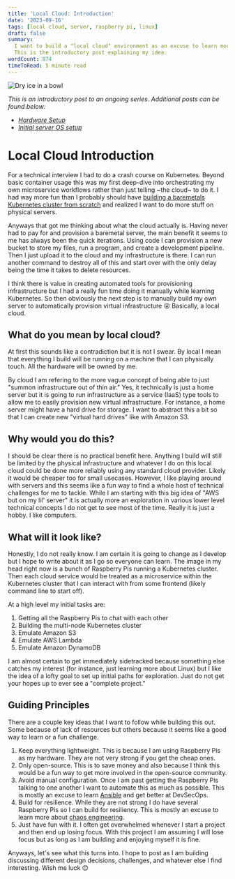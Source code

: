 ```yaml
---
title: 'Local Cloud: Introduction'
date: '2023-09-16'
tags: [local cloud, server, raspberry pi, linux]
draft: false
summary:
  I want to build a "local cloud" environment as an excuse to learn more about distributed computing and DevSecOps.
  This is the introductory post explaining my idea.
wordCount: 874
timeToRead: 5 minute read
---
```


<img
  className="inline"
  src="https://external-content.duckduckgo.com/iu/?u=https%3A%2F%2Fupload.wikimedia.org%2Fwikipedia%2Fcommons%2F6%2F6f%2FDry_Ice_Sublimation_1.jpg&f=1&nofb=1&ipt=6aa8ff0dd10f7f5fe1c5e7b4ffe46dbe0a4da02b8cd716eaee37d7b0cc4373cd&ipo=images"
  alt="Dry ice in a bowl"
/>

_This is an introductory post to an ongoing series. Additional posts can be found below:_

- _[Hardware Setup](/blog/LocalCloudHardwareSetup)_
- _[Initial server OS setup](/blog/LocalCloudServerSetup)_

# Local Cloud Introduction

For a technical interview I had to do a crash course on Kubernetes. Beyond basic container usage this was my first deep-dive
into orchestrating my own microservice workflows rather than just telling \~the cloud\~ to do it. I had way more fun than I probably should have
[building a baremetals Kubernetes cluster from scratch](https://medium.com/@DrewViles/kubernetes-the-hard-way-on-bare-metal-vms-v1-23-2168f5fe70af) and
realized I want to do more stuff on physical servers.

Anyways that got me thinking about what the cloud actually is. Having never had to pay for and provision a baremetal server, the main benefit
it seems to me has always been the quick iterations. Using code I can provision a new bucket to store my files, run a program, and create a
development pipeline. Then I just upload it to the cloud and my infrastructure is there. I can run another command to destroy all of this and start
over with the only delay being the time it takes to delete resources.

I think there is value in creating automated tools for provisioning infrastructure but I had a really fun time doing it manually while learning
Kubernetes. So then obviously the next step is to manually build my own server to automatically provision virtual infrastructure 😜 Basically, a
local cloud.

## What do you mean by local cloud?

At first this sounds like a contradiction but it is not I swear. By local I mean that everything I build will be running on a machine that I can
physically touch. All the hardware will be owned by me.

By cloud I am refering to the more vague concept of being able to just "summon infrastructure out of thin air." Yes, it technically is just a home
server but it is going to run infrastructure as a service (IaaS) type tools to allow me to easily provision new virtual infrastructure. For instance, a home
server might have a hard drive for storage. I want to abstract this a bit so that I can create new "virtual hard drives" like with Amazon S3.

## Why would you do this?

I should be clear there is no practical benefit here. Anything I build will still be limited by the physical infrastructure and whatever I do on this
local cloud could be done more reliably using any standard cloud provider. Likely it would be cheaper too for small usecases. However, I like playing
around with servers and this seems like a fun way to find a whole host of technical challenges for me to tackle. While I am starting with this big idea
of "AWS but on my lil' server" it is actually more an exploration in various lower level technical concepts I do not get to see most of the time.
Really it is just a hobby. I like computers.

## What will it look like?

Honestly, I do not really know. I am certain it is going to change as I develop but I hope to write about it as I go so everyone can
learn. The image in my head right now is a bunch of Raspberry Pis running a Kubernetes cluster. Then each cloud service would be treated as a
microservice within the Kubernetes cluster that I can interact with from some frontend (likely command line to start off).

At a high level my initial tasks are:

1. Getting all the Raspberry Pis to chat with each other
1. Building the multi-node Kubernetes cluster
1. Emulate Amazon S3
1. Emulate AWS Lambda
1. Emulate Amazon DynamoDB

I am almost certain to get immediately sidetracked because something else catches my interest (for instance, just learning more about Linux) but
I like the idea of a lofty goal to set up initial paths for exploration. Just do not get your hopes up to ever see a "complete project."

## Guiding Principles

There are a couple key ideas that I want to follow while building this out. Some because of lack of resources but others because it seems like a good
way to learn or a fun challenge.

1. Keep everything lightweight. This is because I am using Raspberry Pis as my hardware. They are not very strong if you get the cheap ones.
1. Only open-source. This is to save money and also because I think this would be a fun way to get more involved in the open-source community.
1. Avoid manual configuration. Once I am past getting the Raspberry Pis talking to one another I want to automate this as much as possible. This is
   mostly an excuse to learn [Ansible](https://www.ansible.com/) and get better at DevSecOps.
1. Build for resilience. While they are not strong I do have several Raspberry Pis so I can build for resiliency. This is mostly an excuse to learn
   more about [chaos engineering](https://en.wikipedia.org/wiki/Chaos_engineering).
1. Just have fun with it. I often get overwhelmed whenever I start a project and then end up losing focus. With this project I am assuming
   I will lose focus but as long as I am building and enjoying myself it is fine.

Anyways, let's see what this turns into. I hope to post as I am building discussing different design decisions, challenges, and whatever else I find
interesting. Wish me luck 😊
